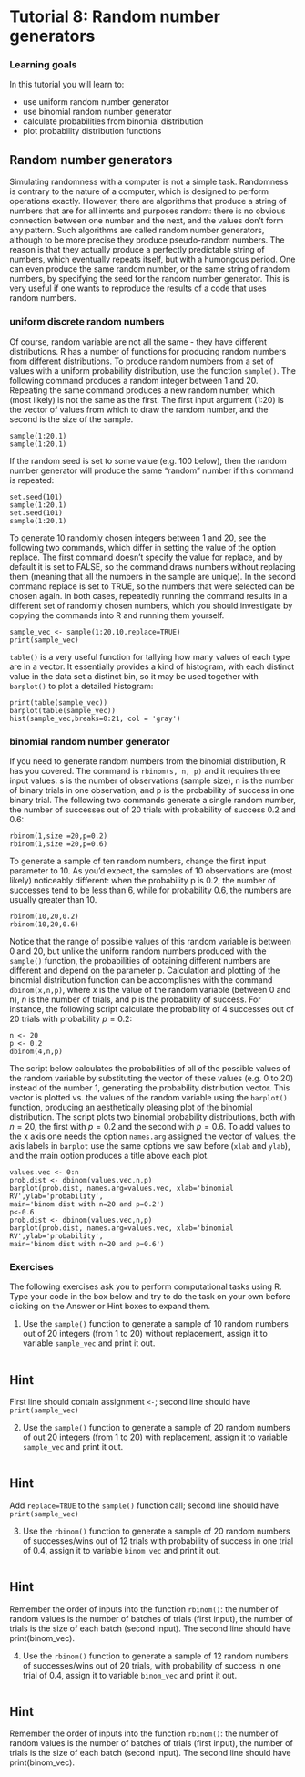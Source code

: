 # Tutorial 8: Random number generators {.unnumbered}

### Learning goals

In this tutorial you will learn to:

-   use uniform random number generator
-   use binomial random number generator
-   calculate probabilities from binomial distribution
-   plot probability distribution functions

## Random number generators

Simulating randomness with a computer is not a simple task. Randomness is contrary to the nature of a computer, which is designed to perform operations exactly. However, there are algorithms that produce a string of numbers that are for all intents and purposes random: there is no obvious connection between one number and the next, and the values don't form any pattern. Such algorithms are called random number generators, although to be more precise they produce pseudo-random numbers. The reason is that they actually produce a perfectly predictable string of numbers, which eventually repeats itself, but with a humongous period. One can even produce the same random number, or the same string of random numbers, by specifying the seed for the random number generator. This is very useful if one wants to reproduce the results of a code that uses random numbers.

### uniform discrete random numbers

Of course, random variable are not all the same - they have different distributions. R has a number of functions for producing random numbers from different distributions. To produce random numbers from a set of values with a uniform probability distribution, use the function `sample()`. The following command produces a random integer between 1 and 20. Repeating the same command produces a new random number, which (most likely) is not the same as the first. The first input argument (1:20) is the vector of values from which to draw the random number, and the second is the size of the sample.

```webr-r
sample(1:20,1)
sample(1:20,1)
```

If the random seed is set to some value (e.g. 100 below), then the random number generator will produce the same "random" number if this command is repeated:

```webr-r
set.seed(101)
sample(1:20,1)
set.seed(101)
sample(1:20,1)
```

To generate 10 randomly chosen integers between 1 and 20, see the following two commands, which differ in setting the value of the option replace. The first command doesn't specify the value for replace, and by default it is set to FALSE, so the command draws numbers without replacing them (meaning that all the numbers in the sample are unique). In the second command replace is set to TRUE, so the numbers that were selected can be chosen again. In both cases, repeatedly running the command results in a different set of randomly chosen numbers, which you should investigate by copying the commands into R and running them yourself.

```webr-r
sample_vec <- sample(1:20,10,replace=TRUE)
print(sample_vec)
```

`table()` is a very useful function for tallying how many values of each type are in a vector. It essentially provides a kind of histogram, with each distinct value in the data set a distinct bin, so it may be used together with `barplot()` to plot a detailed histogram:

```webr-r
print(table(sample_vec))
barplot(table(sample_vec))
hist(sample_vec,breaks=0:21, col = 'gray')
```

### binomial random number generator

If you need to generate random numbers from the binomial distribution, R has you covered. The command is `rbinom(s, n, p)` and it requires three input values: s is the number of observations (sample size), n is the number of binary trials in one observation, and p is the probability of success in one binary trial. The following two commands generate a single random number, the number of successes out of 20 trials with probability of success 0.2 and 0.6:

```webr-r
rbinom(1,size =20,p=0.2)
rbinom(1,size =20,p=0.6)
```

To generate a sample of ten random numbers, change the first input parameter to 10. As you'd expect, the samples of 10 observations are (most likely) noticeably different: when the probability p is 0.2, the number of successes tend to be less than 6, while for probability 0.6, the numbers are usually greater than 10.

```webr-r
rbinom(10,20,0.2)
rbinom(10,20,0.6)
```

Notice that the range of possible values of this random variable is between 0 and 20, but unlike the uniform random numbers produced with the `sample()` function, the probabilities of obtaining different numbers are different and depend on the parameter p. Calculation and plotting of the binomial distribution function can be accomplishes with the command `dbinom(x,n,p)`, where $x$ is the value of the random variable (between 0 and n), $n$ is the number of trials, and p is the probability of success. For instance, the following script calculate the probability of 4 successes out of 20 trials with probability $p=0.2$:

```webr-r
n <- 20
p <- 0.2
dbinom(4,n,p)
```

The script below calculates the probabilities of all of the possible values of the random variable by substituting the vector of these values (e.g. 0 to 20) instead of the number 1, generating the probability distribution vector. This vector is plotted vs. the values of the random variable using the `barplot()` function, producing an aesthetically pleasing plot of the binomial distribution. The script plots two binomial probability distributions, both with $n=20$, the first with $p=0.2$ and the second with $p=0.6$. To add values to the x axis one needs the option `names.arg` assigned the vector of values, the axis labels in `barplot` use the same options we saw before (`xlab` and `ylab`), and the main option produces a title above each plot.

```webr-r
values.vec <- 0:n
prob.dist <- dbinom(values.vec,n,p)
barplot(prob.dist, names.arg=values.vec, xlab='binomial RV',ylab='probability',
main='binom dist with n=20 and p=0.2')
p<-0.6
prob.dist <- dbinom(values.vec,n,p)
barplot(prob.dist, names.arg=values.vec, xlab='binomial RV',ylab='probability',
main='binom dist with n=20 and p=0.6')
```

### Exercises

The following exercises ask you to perform computational tasks using R. Type your code in the box below and try to do the task on your own before clicking on the Answer or Hint boxes to expand them.

1.  Use the `sample()` function to generate a sample of 10 random numbers out of 20 integers (from 1 to 20) without replacement, assign it to variable `sample_vec` and print it out.

```webr-r

```

::: {.callout-caution collapse="true"}
## Hint

First line should contain assignment `<-`; second line should have `print(sample_vec)`
:::

2.  Use the `sample()` function to generate a sample of 20 random numbers of out 20 integers (from 1 to 20) with replacement, assign it to variable `sample_vec` and print it out.

```webr-r

```

::: {.callout-caution collapse="true"}
## Hint

Add `replace=TRUE` to the `sample()` function call; second line should have `print(sample_vec)`
:::

3.  Use the `rbinom()` function to generate a sample of 20 random numbers of successes/wins out of 12 trials with probability of success in one trial of 0.4, assign it to variable `binom_vec` and print it out.

```webr-r

```

::: {.callout-caution collapse="true"}
## Hint

Remember the order of inputs into the function `rbinom()`: the number of random values is the number of batches of trials (first input), the number of trials is the size of each batch (second input). The second line should have print(binom_vec).
:::

4.  Use the `rbinom()` function to generate a sample of 12 random numbers of successes/wins out of 20 trials, with probability of success in one trial of 0.4, assign it to variable `binom_vec` and print it out.

```webr-r

```

::: {.callout-caution collapse="true"}
## Hint

Remember the order of inputs into the function `rbinom()`: the number of random values is the number of batches of trials (first input), the number of trials is the size of each batch (second input). The second line should have print(binom_vec).
:::